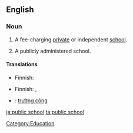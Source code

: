 ==English==

===Noun===
{{en-noun|sg=[[public]] [[school]]}}

# {{UK}} A fee-charging [[private]] or independent [[school]].
# {{North America}} A publicly administered school.

====Translations====
{{trans-top|private school}}
* Finnish: {{t-|fi|yksityiskoulu}}
{{trans-mid}}
{{trans-bottom}}

{{trans-top|publicly administered school}}
* Finnish: {{t+|fi|yleinen}} {{t+|fi|koulu}},  {{t+|fi|peruskoulu}}
{{trans-mid}}
{{trans-bottom}}

{{checktrans-top}}
* {{ttbc|Vietnamese}}: [[trường công]]
{{trans-bottom}}

[[Category:Education]]

[[ja:public school]]
[[ta:public school]]
